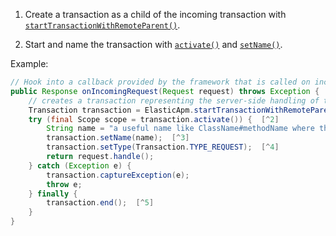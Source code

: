
1. Create a transaction as a child of the incoming transaction with
    [`startTransactionWithRemoteParent()`](((apm-java-ref))/public-api.html#api-transaction-inject-trace-headers).

1. Start and name the transaction with [`activate()`](((apm-java-ref))/public-api.html#api-transaction-activate)
    and [`setName()`](((apm-java-ref))/public-api.html#api-set-name).

Example:

```java
// Hook into a callback provided by the framework that is called on incoming requests
public Response onIncomingRequest(Request request) throws Exception {
    // creates a transaction representing the server-side handling of the request
    Transaction transaction = ElasticApm.startTransactionWithRemoteParent(request::getHeader, request::getHeaders);  [^1]
    try (final Scope scope = transaction.activate()) {  [^2]
        String name = "a useful name like ClassName#methodName where the request is handled";
        transaction.setName(name);  [^3]
        transaction.setType(Transaction.TYPE_REQUEST);  [^4]
        return request.handle();
    } catch (Exception e) {
        transaction.captureException(e);
        throw e;
    } finally {
        transaction.end();  [^5]
    }
}
```
[^1]: Create a transaction as the child of a remote parent
[^2]: Activate the transaction
[^3]: Name the transaction
[^4]: Add a transaction type
[^5]: Eventually, end the transaction
